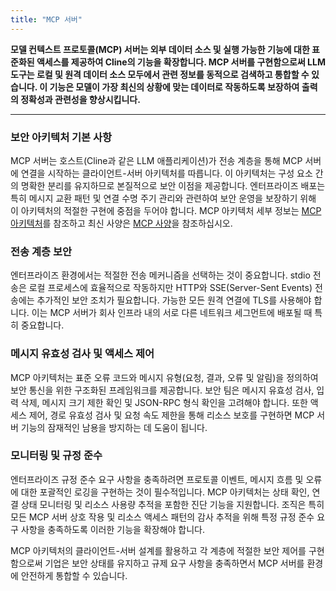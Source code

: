 ```yaml
---
title: "MCP 서버"
---
```


**모델 컨텍스트 프로토콜(MCP) 서버는 외부 데이터 소스 및 실행 가능한 기능에 대한 표준화된 액세스를 제공하여 Cline의 기능을 확장합니다. MCP 서버를 구현함으로써 LLM 도구는 로컬 및 원격 데이터 소스 모두에서 관련 정보를 동적으로 검색하고 통합할 수 있습니다. 이 기능은 모델이 가장 최신의 상황에 맞는 데이터로 작동하도록 보장하여 출력의 정확성과 관련성을 향상시킵니다.**

---

### 보안 아키텍처 기본 사항

MCP 서버는 호스트(Cline과 같은 LLM 애플리케이션)가 전송 계층을 통해 MCP 서버에 연결을 시작하는 클라이언트-서버 아키텍처를 따릅니다. 이 아키텍처는 구성 요소 간의 명확한 분리를 유지하므로 본질적으로 보안 이점을 제공합니다. 엔터프라이즈 배포는 특히 메시지 교환 패턴 및 연결 수명 주기 관리와 관련하여 보안 운영을 보장하기 위해 이 아키텍처의 적절한 구현에 중점을 두어야 합니다. MCP 아키텍처 세부 정보는 [MCP 아키텍처](https://modelcontextprotocol.io/docs/concepts/architecture)를 참조하고 최신 사양은 [MCP 사양](https://spec.modelcontextprotocol.io/specification/2024-11-05/)을 참조하십시오.

### 전송 계층 보안

엔터프라이즈 환경에서는 적절한 전송 메커니즘을 선택하는 것이 중요합니다. stdio 전송은 로컬 프로세스에 효율적으로 작동하지만 HTTP와 SSE(Server-Sent Events) 전송에는 추가적인 보안 조치가 필요합니다. 가능한 모든 원격 연결에 TLS를 사용해야 합니다. 이는 MCP 서버가 회사 인프라 내의 서로 다른 네트워크 세그먼트에 배포될 때 특히 중요합니다.

### 메시지 유효성 검사 및 액세스 제어

MCP 아키텍처는 표준 오류 코드와 메시지 유형(요청, 결과, 오류 및 알림)을 정의하여 보안 통신을 위한 구조화된 프레임워크를 제공합니다. 보안 팀은 메시지 유효성 검사, 입력 삭제, 메시지 크기 제한 확인 및 JSON-RPC 형식 확인을 고려해야 합니다. 또한 액세스 제어, 경로 유효성 검사 및 요청 속도 제한을 통해 리소스 보호를 구현하면 MCP 서버 기능의 잠재적인 남용을 방지하는 데 도움이 됩니다.

### 모니터링 및 규정 준수

엔터프라이즈 규정 준수 요구 사항을 충족하려면 프로토콜 이벤트, 메시지 흐름 및 오류에 대한 포괄적인 로깅을 구현하는 것이 필수적입니다. MCP 아키텍처는 상태 확인, 연결 상태 모니터링 및 리소스 사용량 추적을 포함한 진단 기능을 지원합니다. 조직은 특히 모든 MCP 서버 상호 작용 및 리소스 액세스 패턴의 감사 추적을 위해 특정 규정 준수 요구 사항을 충족하도록 이러한 기능을 확장해야 합니다.

MCP 아키텍처의 클라이언트-서버 설계를 활용하고 각 계층에 적절한 보안 제어를 구현함으로써 기업은 보안 상태를 유지하고 규제 요구 사항을 충족하면서 MCP 서버를 환경에 안전하게 통합할 수 있습니다.
